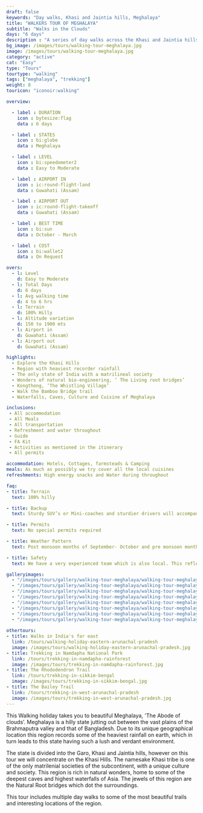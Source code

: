 ```yaml
---
draft: false
keywords: "Day walks, Khasi and Jaintia hills, Meghalaya"
title: "WALKERS TOUR OF MEGHALAYA"
subtitle: "Walks in the Clouds"
days: "6 days"
description : "A series of day walks across the Khasi and Jaintia hills of Meghalaya"
bg_image: /images/tours/walking-tour-meghalaya.jpg
image: /images/tours/walking-tour-meghalaya.jpg
category: "active"
cat: "Easy"
type: "Tours" 
tourtype: "walking"
tags: ["meghalaya", "trekking"]
weight: 8
touricon: "iconoir:walking"

overview:

  - label : DURATION
    icon : bytesize:flag
    data : 6 days

  - label : STATES
    icon : bi:globe
    data : Meghalaya

  - label : LEVEL
    icon : bi:speedometer2
    data : Easy to Moderate

  - label : AIRPORT IN
    icon : ic:round-flight-land
    data : Guwahati (Assam)

  - label : AIRPORT OUT
    icon : ic:round-flight-takeoff
    data : Guwahati (Assam)

  - label : BEST TIME
    icon : bi:sun
    data : October - March

  - label : COST
    icon : bi:wallet2
    data : On Request

overs:
  - l: Level 
    d: Easy to Moderate
  - l: Total Days 
    d: 6 days
  - l: Avg walking time 
    d: 4 to 6 hrs
  - l: Terrain 
    d: 100% Hilly
  - l: Altitude variation 
    d: 150 to 1900 mts
  - l: Airport in 
    d: Guwahati (Assam)
  - l: Airport out 
    d: Guwahati (Assam)  

highlights:
  - Explore the Khasi Hills
  - Region with heaviest recorder rainfall
  - The only state of India with a matrilineal society
  - Wonders of natural bio-engineering, ‘ The Living root bridges’
  - Kongthong, ‘The Whistling Village’
  - Walk the Bamboo Bridge trail
  - Waterfalls, Caves, Culture and Cuisine of Meghalaya

inclusions:
 - All accommodation
 - All Meals
 - All transportation
 - Refreshment and water throughout
 - Guide 
 - FA Kit
 - Activities as mentioned in the itinerary
 - All permits

accommodation: Hotels, Cottages, farmsteads & Camping
meals: As much as possibly we try cover all the local cuisines
refreshments: High energy snacks and Water during throughout

faq:
- title: Terrain
  text: 100% hilly 

- title: Backup
  text: Sturdy SUV’s or Mini-coaches and sturdier drivers will accompany you on every trip. These vehicles are along right from your airport pick up to your drop back to the airport.

- title: Permits
  text: No special permits required

- title: Weather Pattern
  text: Post monsoon months of September- October and pre monsoon months of March-April are very pleasant with blue skies and a fair days. Peak winters are from November to February with the mercury coming down below 10 C, in the evenings, however the days are still favourable for cycling.

- title: Safety
  text: We have a very experienced team which is also local. This reflects in the overall safety of our tours. Rest assured your guides know where extra attention is required and when. All our routes are well known to us, we know where the nearest medical facilities are, we know whom to contact if in case of an emergency, we know all the alternate routes in case of road blockages. We have CASEVAC protocols in place to streamline the process in case of emergencies. You can rest easy knowing that in the outdoors in general and this region in particular you are in safe hands with us.

galleryimages:
  - "/images/tours/gallery/walking-tour-meghalaya/walking-tour-meghalaya1.jpg"
  - "/images/tours/gallery/walking-tour-meghalaya/walking-tour-meghalaya2.jpg"
  - "/images/tours/gallery/walking-tour-meghalaya/walking-tour-meghalaya3.jpg"
  - "/images/tours/gallery/walking-tour-meghalaya/walking-tour-meghalaya4.jpg"
  - "/images/tours/gallery/walking-tour-meghalaya/walking-tour-meghalaya5.jpg"
  - "/images/tours/gallery/walking-tour-meghalaya/walking-tour-meghalaya6.jpg"
  - "/images/tours/gallery/walking-tour-meghalaya/walking-tour-meghalaya7.jpg"
  - "/images/tours/gallery/walking-tour-meghalaya/walking-tour-meghalaya8.jpg"
 
othertours:
- title: Walks in India's far east
  link: /tours/walking-holiday-eastern-arunachal-pradesh
  image: /images/tours/walking-holiday-eastern-arunachal-pradesh.jpg
- title: Trekking in Namdapha National Park
  link: /tours/trekking-in-namdapha-rainforest
  image: /images/tours/trekking-in-namdapha-rainforest.jpg
- title: The Rhododendron Trail
  link: /tours/trekking-in-sikkim-bengal
  image: /images/tours/trekking-in-sikkim-bengal.jpg
- title: The Bailey Trail 
  link: /tours/trekking-in-west-arunachal-pradesh
  image: /images/tours/trekking-in-west-arunachal-pradesh.jpg   
---
```



This Walking holiday takes you to beautiful Meghalaya, 'The Abode of clouds’.   Meghalaya is a hilly state jutting out between the vast plains of the Brahmaputra valley and that of Bangladesh. Due to its unique geographical location this region records some of the heaviest rainfall on earth, which in turn leads to this state having such a lush and verdant environment. 

The state is divided into the Garo, Khasi and Jaintia hills, however on this tour we will concentrate on the Khasi Hills. The namesake Khasi tribe is one of the only matrilenial societies of the subcontinent, with a unique culture and society. This region is rich in natural wonders, home to some of the deepest caves and highest waterfalls of Asia. The jewels of this region are the Natural Root bridges which dot the surroundings. 

This tour includes multiple day walks to some of the most beautiful trails and interesting locations of the region.